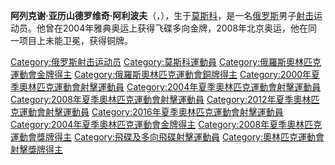 {{MedalTop}}
{{MedalSport | 男子[[夏季奥林匹克运动会射击比赛|射击]]}}
{{MedalGold | [[2004年夏季奥林匹克运动会|2004年雅典]] | 飞蝶多向}}
{{MedalBronze | [[2008年夏季奥林匹克运动会|2008年北京]] | 飞蝶多向}}
{{MedalBottom}}

{{BLPunsourced}}

'''阿列克谢·亚历山德罗维奇·阿利波夫'''（{{lang-ru|'''Алексей Александрович Алипов'''}}，{{Bd|1975年|8月7日}}），生于[[莫斯科|莫斯科]]，是一名[[俄罗斯|俄罗斯]]男子[[射击运动|射击]]运动员。他曾在2004年雅典奥运上获得飞碟多向金牌，2008年北京奥运，他在同一项目上未能卫冕，获得铜牌。

{{奥林匹克运动会射击比赛男子多向飞碟冠军}}
{{Russia-bio-stub}}
{{DEFAULTSORT:Alipov, Aleksei}}
[[Category:俄罗斯射击运动员|Category:俄罗斯射击运动员]]
[[Category:莫斯科運動員|Category:莫斯科運動員]]
[[Category:俄羅斯奧林匹克運動會金牌得主|Category:俄羅斯奧林匹克運動會金牌得主]]
[[Category:俄羅斯奧林匹克運動會銅牌得主|Category:俄羅斯奧林匹克運動會銅牌得主]]
[[Category:2000年夏季奧林匹克運動會射擊運動員|Category:2000年夏季奧林匹克運動會射擊運動員]]
[[Category:2004年夏季奧林匹克運動會射擊運動員|Category:2004年夏季奧林匹克運動會射擊運動員]]
[[Category:2008年夏季奧林匹克運動會射擊運動員|Category:2008年夏季奧林匹克運動會射擊運動員]]
[[Category:2012年夏季奧林匹克運動會射擊運動員|Category:2012年夏季奧林匹克運動會射擊運動員]]
[[Category:2016年夏季奧林匹克運動會射擊運動員|Category:2016年夏季奧林匹克運動會射擊運動員]]
[[Category:2004年夏季奧林匹克運動會金牌得主|Category:2004年夏季奧林匹克運動會金牌得主]]
[[Category:2008年夏季奧林匹克運動會獎牌得主|Category:2008年夏季奧林匹克運動會獎牌得主]]
[[Category:飛碟及多向飛碟射擊運動員|Category:飛碟及多向飛碟射擊運動員]]
[[Category:奧林匹克運動會射擊獎牌得主|Category:奧林匹克運動會射擊獎牌得主]]